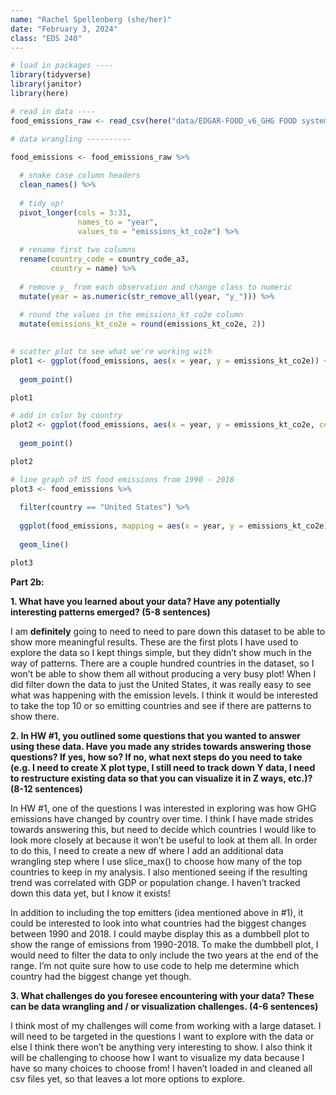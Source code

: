 ```yaml
---
name: "Rachel Spellenberg (she/her)"
date: "February 3, 2024"
class: "EDS 240"
---
```


```r
# load in packages ----
library(tidyverse)
library(janitor)
library(here)

# read in data ----
food_emissions_raw <- read_csv(here("data/EDGAR-FOOD_v6_GHG FOOD system emi.csv"))

```

```r
# data wrangling ----------

food_emissions <- food_emissions_raw %>% 
  
  # snake case column headers
  clean_names() %>% 
  
  # tidy up!
  pivot_longer(cols = 3:31,
               names_to = "year",
               values_to = "emissions_kt_co2e") %>% 
  
  # rename first two columns
  rename(country_code = country_code_a3,
         country = name) %>% 
  
  # remove y_ from each observation and change class to numeric
  mutate(year = as.numeric(str_remove_all(year, "y_"))) %>% 
  
  # round the values in the emissions_kt_co2e column
  mutate(emissions_kt_co2e = round(emissions_kt_co2e, 2))
  
```

```r
# scatter plot to see what we're working with
plot1 <- ggplot(food_emissions, aes(x = year, y = emissions_kt_co2e)) +
  
  geom_point()

plot1

# add in color by country
plot2 <- ggplot(food_emissions, aes(x = year, y = emissions_kt_co2e, color = country)) +
  
  geom_point()

plot2

# line graph of US food emissions from 1990 - 2018
plot3 <- food_emissions %>% 
  
  filter(country == "United States") %>% 
  
  ggplot(food_emissions, mapping = aes(x = year, y = emissions_kt_co2e)) +
  
  geom_line()

plot3
```
**Part 2b:**

**1. What have you learned about your data? Have any potentially interesting patterns emerged? (5-8 sentences)**

I am **definitely** going to need to need to pare down this dataset to be able to show more meaningful results. These are the first plots I have used to explore the data so I kept things simple, but they didn't show much in the way of patterns. There are a couple hundred countries in the dataset, so I won't be able to show them all without producing a very busy plot! When I did filter down the data to just the United States, it was really easy to see what was happening with the emission levels. I think it would be interested to take the top 10 or so emitting countries and see if there are patterns to show there.

**2. In HW #1, you outlined some questions that you wanted to answer using these data. Have you made any strides towards answering those questions? If yes, how so? If no, what next steps do you need to take (e.g. I need to create X plot type, I still need to track down Y data, I need to restructure existing data so that you can visualize it in Z ways, etc.)? (8-12 sentences)**

In HW #1, one of the questions I was interested in exploring was how GHG emissions have changed by country over time. I think I have made strides towards answering this, but need to decide which countries I would like to look more closely at because it won't be useful to look at them all. In order to do this, I need to create a new df where I add an additional data wrangling step where I use slice_max() to choose how many of the top countries to keep in my analysis. I also mentioned seeing if the resulting trend was correlated with GDP or population change. I haven't tracked down this data yet, but I know it exists!

In addition to including the top emitters (idea mentioned above in #1), it could be interested to look into what countries had the biggest changes between 1990 and 2018. I could maybe display this as a dumbbell plot to show the range of emissions from 1990-2018. To make the dumbbell plot, I would need to filter the data to only include the two years at the end of the range. I'm not quite sure how to use code to help me determine which country had the biggest change yet though.

**3. What challenges do you foresee encountering with your data? These can be data wrangling and / or visualization challenges. (4-6 sentences)**

I think most of my challenges will come from working with a large dataset. I will need to be targeted in the questions I want to explore with the data or else I think there won't be anything very interesting to show. I also think it will be challenging to choose how I want to visualize my data because I have so many choices to choose from! I haven't loaded in and cleaned all csv files yet, so that leaves a lot more options to explore.
